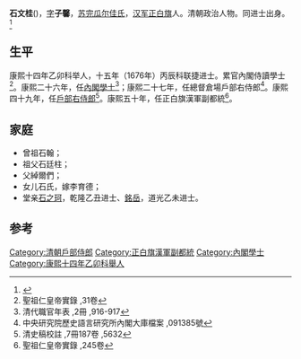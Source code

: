'''石文桂'''({{bd|?| |?}})，[[字|字]]'''子馨'''，[[苏完瓜尔佳氏|苏完瓜尔佳氏]]，[[汉军正白旗|汉军正白旗]]人。清朝政治人物。同进士出身。<ref>{{cite web |title=石文桂 |url=http://archive.ihp.sinica.edu.tw/ttscgi/ttsquerynew?0:0:mctauac:%285376%29@NO}}</ref>

==生平==
康熙十四年乙卯科举人，十五年（1676年）丙辰科联捷进士。累官內閣侍讀學士<ref>聖祖仁皇帝實錄 ,31卷</ref>。康熙二十六年，任[[內閣學士|內閣學士]]<ref>清代職官年表 ,2冊 ,916-917</ref>；康熙二十七年，任總督倉場戶部右侍郎<ref>中央研究院歷史語言研究所內閣大庫檔案 ,091385號</ref>。康熙四十九年，任[[戶部右侍郎|戶部右侍郎]]<ref>清史稿校註 ,7冊187卷 ,5632</ref>。康熙五十年，任正白旗漢軍副都統<ref>聖祖仁皇帝實錄 ,245卷</ref>。

==家庭==
*曾祖石翰；
*祖父石廷柱；
*父綽爾們；
*女儿石氏，嫁李育德；
*堂亲[[石之珂|石之珂]]，乾隆乙丑进士、[[銘岳|銘岳]]，道光乙未进士。

==参考==
{{reflist}}
{{清朝人物小作品}}
{{康熙十五年丙辰科殿試金榜}}
{{DEFAULTSORT:Shi石}}
[[Category:清朝戶部侍郎|Category:清朝戶部侍郎]]
[[Category:正白旗漢軍副都統|Category:正白旗漢軍副都統]]
[[Category:內閣學士|Category:內閣學士]]
[[Category:康熙十四年乙卯科舉人|Category:康熙十四年乙卯科舉人]]
